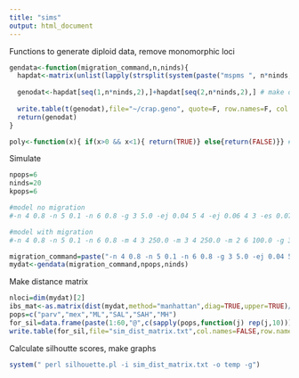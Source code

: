 ```yaml
---
title: "sims"
output: html_document
---
```


Functions to generate diploid data, remove monomorphic loci
```r
gendata<-function(migration_command,n,ninds){
  hapdat<-matrix(unlist(lapply(strsplit(system(paste("mspms ", n*ninds, " 1 -t 450 -r 450 450 -I ", n, " ", paste(rep(ninds,n),collapse=" ") , " ", migration_command, " | tail -", n*ninds,sep=""),intern=T),''),as.numeric)),nrow=n*ninds,byrow=T)
  
  genodat<-hapdat[seq(1,n*ninds,2),]+hapdat[seq(2,n*ninds,2),] # make diploid 
  
  write.table(t(genodat),file="~/crap.geno", quote=F, row.names=F, col.names=F, sep="") #write genotype file
  return(genodat)
}

poly<-function(x){ if(x>0 && x<1){ return(TRUE)} else{return(FALSE)}} # find polymorphic loci
```


Simulate
```r
npops=6
ninds=20
kpops=6

#model no migration
#-n 4 0.8 -n 5 0.1 -n 6 0.8 -g 3 5.0 -ej 0.04 5 4 -ej 0.06 4 3 -es 0.07 6 0.5 -ej 0.07 6 3 -ej 0.07 7 2 -ej 0.1 3 1 -ej 0.6 2 1

#model with migration
#-n 4 0.8 -n 5 0.1 -n 6 0.8 -m 4 3 250.0 -m 3 4 250.0 -m 2 6 100.0 -g 3 5.0 -ej 0.04 5 4 -ej 0.06 4 3 -es 0.07 6 0.5 -ej 0.07 6 3 -ej 0.07 7 2 -ej 0.1 3 1 -ej 0.6 2 1

migration_command=paste("-n 4 0.8 -n 5 0.1 -n 6 0.8 -g 3 5.0 -ej 0.04 5 4 -ej 0.06 4 3 -es 0.07 6 0.5 -ej 0.07 6 3 -ej 0.07 7 2 -ej 0.1 3 1 -ej 0.6 2 1")
mydat<-gendata(migration_command,npops,ninds)
```

Make distance matrix
```r
nloci=dim(mydat)[2]
ibs_mat<-as.matrix(dist(mydat,method="manhattan",diag=TRUE,upper=TRUE)/nloci)
pops=c("parv","mex","ML","SAL","SAH","MH")
for_sil=data.frame(paste(1:60,"@",c(sapply(pops,function(j) rep(j,10))),sep=""),ibs_mat)
write.table(for_sil,file="sim_dist_matrix.txt",col.names=FALSE,row.names=FALSE,quote=FALSE,sep="\t")
```

Calculate silhoutte scores, make graphs
```r
system(" perl silhouette.pl -i sim_dist_matrix.txt -o temp -g")
```

